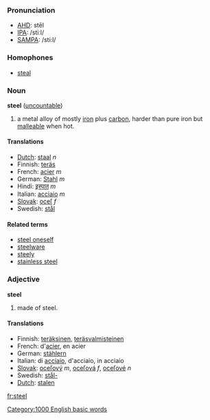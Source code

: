 ===Pronunciation===
*[[w:AHD|AHD]]: stēl
*[[w:IPA|IPA]]: /stiːl/
*[[w:SAMPA|SAMPA]]: /sti:l/

===Homophones===
*[[steal]]

===Noun===
'''steel''' ([[uncountable]])
# a metal alloy of mostly [[iron]] plus [[carbon]], harder than pure iron but [[malleable]] when hot.

====Translations====
*[[Dutch]]: [[staal]] ''n''
*Finnish: [[teräs]]
*French: [[acier]] ''m''
*German: [[Stahl]] ''m''
*Hindi: [[इस्पात]] ''m''
*Italian: [[acciaio]] ''m''
*[[Slovak]]: [[oceľ]] ''f''
*Swedish: [[stål]]

====Related terms====
*[[steel oneself]] <!-- maybe this should be defined on this page rather than separately -->
*[[steelware]]
*[[steely]]
*[[stainless steel]]

===Adjective===
'''steel'''

# made of steel.

====Translations====
*Finnish: [[teräksinen]], [[teräsvalmisteinen]]
*French: d'[[acier]], en acier
*German: [[stählern]]
*Italian: di [[acciaio]], d'acciaio, in acciaio
*[[Slovak]]: [[oceľový]] ''m'', [[oceľová]] ''f'', [[oceľové]] ''n''
*Swedish: [[stål-]]
*[[Dutch]]: [[stalen]]
[[Category:1000 English basic words]]

[[fr:steel]]